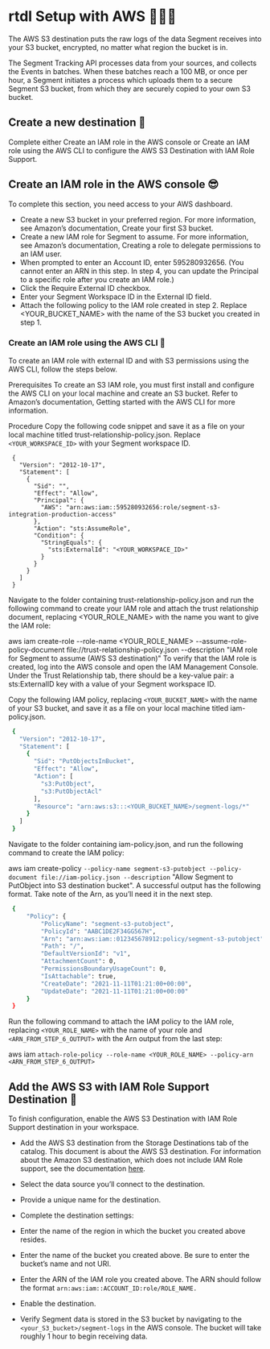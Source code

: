 # rtdl Setup with AWS 🤷🏽‍♂️

The AWS S3 destination puts the raw logs of the data Segment receives into your S3 bucket, encrypted, no matter what region the bucket is in.

The Segment Tracking API processes data from your sources, and collects the Events in batches. When these batches reach a 100 MB, or once per hour, a Segment initiates a process which uploads them to a secure Segment S3 bucket, from which they are securely copied to your own S3 bucket.

## Create a new destination 👀

Complete either Create an IAM role in the AWS console or Create an IAM role using the AWS CLI to configure the AWS S3 Destination with IAM Role Support.

## Create an IAM role in the AWS console 😎
To complete this section, you need access to your AWS dashboard.

- Create a new S3 bucket in your preferred region. For more information, see Amazon’s documentation, Create your first S3 bucket.
- Create a new IAM role for Segment to assume. For more information, see Amazon’s documentation, Creating a role to delegate permissions to an IAM user.
- When prompted to enter an Account ID, enter 595280932656. (You cannot enter an ARN in this step. In step 4, you can update the Principal to a specific role after you create an IAM role.)
- Click the Require External ID checkbox.
- Enter your Segment Workspace ID in the External ID field.
- Attach the following policy to the IAM role created in step 2. Replace <YOUR_BUCKET_NAME> with the name of the S3 bucket you created in step 1.

### Create an IAM role using the AWS CLI 🎯
To create an IAM role with external ID and with S3 permissions using the AWS CLI, follow the steps below.

Prerequisites
To create an S3 IAM role, you must first install and configure the AWS CLI on your local machine and create an S3 bucket. Refer to Amazon’s documentation, Getting started with the AWS CLI for more information.

Procedure
Copy the following code snippet and save it as a file on your local machine titled trust-relationship-policy.json. Replace `<YOUR_WORKSPACE_ID>` with your Segment workspace ID.

```
 {
   "Version": "2012-10-17",
   "Statement": [
     {
       "Sid": "",
       "Effect": "Allow",
       "Principal": {
         "AWS": "arn:aws:iam::595280932656:role/segment-s3-integration-production-access"
       },
       "Action": "sts:AssumeRole",
       "Condition": {
         "StringEquals": {
           "sts:ExternalId": "<YOUR_WORKSPACE_ID>"
         }
       }
     }
   ]
 }
```
Navigate to the folder containing trust-relationship-policy.json and run the following command to create your IAM role and attach the trust relationship document, replacing <YOUR_ROLE_NAME> with the name you want to give the IAM role:

 aws iam create-role --role-name <YOUR_ROLE_NAME> --assume-role-policy-document file://trust-relationship-policy.json --description "IAM role for Segment to assume (AWS S3 destination)"
To verify that the IAM role is created, log into the AWS console and open the IAM Management Console. Under the Trust Relationship tab, there should be a key-value pair: a sts:ExternalID key with a value of your Segment workspace ID.

Copy the following IAM policy, replacing `<YOUR_BUCKET_NAME>` with the name of your S3 bucket, and save it as a file on your local machine titled iam-policy.json.
```bash
 {
   "Version": "2012-10-17",
   "Statement": [
     {
       "Sid": "PutObjectsInBucket",
       "Effect": "Allow",
       "Action": [
         "s3:PutObject",
         "s3:PutObjectAcl"
       ],
       "Resource": "arn:aws:s3:::<YOUR_BUCKET_NAME>/segment-logs/*"
     }
   ]
 }
 ```
Navigate to the folder containing iam-policy.json, and run the following command to create the IAM policy:

 aws iam create-policy `--policy-name segment-s3-putobject --policy-document file://iam-policy.json --description` "Allow Segment to PutObject into S3 destination bucket".
A successful output has the following format. Take note of the Arn, as you’ll need it in the next step.
 
```bash
 {
     "Policy": {
         "PolicyName": "segment-s3-putobject",
         "PolicyId": "AABC1DE2F34GG567H",
         "Arn": "arn:aws:iam::012345678912:policy/segment-s3-putobject",
         "Path": "/",
         "DefaultVersionId": "v1",
         "AttachmentCount": 0,
         "PermissionsBoundaryUsageCount": 0,
         "IsAttachable": true,
         "CreateDate": "2021-11-11T01:21:00+00:00",
         "UpdateDate": "2021-11-11T01:21:00+00:00"
     }
 }
```

Run the following command to attach the IAM policy to the IAM role, replacing `<YOUR_ROLE_NAME>` with the name of your role and `<ARN_FROM_STEP_6_OUTPUT>` with the Arn output from the last step:

 aws iam `attach-role-policy --role-name <YOUR_ROLE_NAME> --policy-arn <ARN_FROM_STEP_6_OUTPUT>`


## Add the AWS S3 with IAM Role Support Destination 🌈
To finish configuration, enable the AWS S3 Destination with IAM Role Support destination in your workspace.

- Add the AWS S3 destination from the Storage Destinations tab of the catalog. This document is about the AWS S3 destination. For information about the Amazon S3 destination, which does not include IAM Role support, see the documentation [here](https://segment.com/docs/connections/storage/catalog/amazon-s3/).

- Select the data source you’ll connect to the destination.

- Provide a unique name for the destination.

- Complete the destination settings:
 - Enter the name of the region in which the bucket you created above resides.
 
 - Enter the name of the bucket you created above. Be sure to enter the bucket’s name and not URI.
 
 - Enter the ARN of the IAM role you created above. The ARN should follow the format `arn:aws:iam::ACCOUNT_ID:role/ROLE_NAME.`
 
- Enable the destination.

- Verify Segment data is stored in the S3 bucket by navigating to the `<your_S3_bucket>/segment-logs` in the AWS console. The bucket will take roughly 1 hour to begin receiving data.
